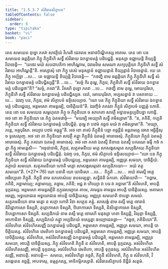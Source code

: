 ```yaml
---
title: "1.5.3.7 សំវិធានសិក្ខាបទ"
tableOfContents: false
sidebar:
  order: 8
type: "tipitaka"
basket: "vi"
book: "paci"
---
```



<DynamicBreadcrumb />

<Division number="180" book="paci">

<Paragraph number="589" book="paci">
តេន សមយេន ពុទ្ធោ ភគវា សាវត្ថិយំ វិហរតិ ជេតវនេ អនាថបិណ្ឌិកស្ស អារាមេ. តេន ខោ បន សមយេន ឆព្ពគ្គិយា ភិក្ខូ ភិក្ខុនីហិ សទ្ធឹ សំវិធាយ ឯកទ្ធានមគ្គំ បដិបជ្ជន្តិ. មនុស្សា ឧជ្ឈាយន្តិ ខិយ្យន្តិ វិបាចេន្តិ—  “យថេវ មយំ សបជាបតិកា អាហិណ្ឌាម, ឯវមេវិមេ សមណា សក្យបុត្តិយា ភិក្ខុនីហិ សទ្ធឹ សំវិធាយ អាហិណ្ឌន្តី”តិ.
</Paragraph>

<Paragraph number="590" book="paci">
អស្សោសុំ ខោ ភិក្ខូ តេសំ មនុស្សានំ ឧជ្ឈាយន្តានំ ខិយ្យន្តានំ វិបាចេន្តានំ. យេ តេ ភិក្ខូ អប្បិច្ឆា …បេ…  តេ ឧជ្ឈាយន្តិ ខិយ្យន្តិ វិបាចេន្តិ—  “កថញ្ហិ នាម ឆព្ពគ្គិយា ភិក្ខូ ភិក្ខុនីហិ សទ្ធឹ សំវិធាយ ឯកទ្ធានមគ្គំ បដិបជ្ជិស្សន្តី”តិ …បេ…  “សច្ចំ កិរ តុម្ហេ, ភិក្ខវេ, ភិក្ខុនីហិ សទ្ធឹ សំវិធាយ ឯកទ្ធានមគ្គំ បដិបជ្ជថា”តិ? “សច្ចំ, ភគវា”តិ. វិគរហិ ពុទ្ធោ ភគវា …បេ…  កថញ្ហិ នាម តុម្ហេ, មោឃបុរិសា, ភិក្ខុនីហិ សទ្ធឹ សំវិធាយ ឯកទ្ធានមគ្គំ បដិបជ្ជិស្សថ. នេតំ, មោឃបុរិសា, អប្បសន្នានំ វា បសាទាយ …បេ…  ឯវញ្ច បន, ភិក្ខវេ, ឥមំ សិក្ខាបទំ ឧទ្ទិសេយ្យាថ.
</Paragraph>

<Paragraph number="591" book="paci">
<Emphasis>“យោ បន ភិក្ខុ ភិក្ខុនិយា សទ្ធឹ សំវិធាយ ឯកទ្ធានមគ្គំ បដិបជ្ជេយ្យ, អន្តមសោ គាមន្តរម្បិ, បាចិត្តិយន៑”</Emphasis>តិ.
</Paragraph>

<Paragraph number="592" book="paci">
ឯវញ្ចិទំ ភគវតា ភិក្ខូនំ សិក្ខាបទំ បញ្ញត្តំ ហោតិ.
</Paragraph>

</Division>
<Division number="181" book="paci">

<Paragraph number="593" book="paci">
តេន ខោ បន សមយេន សម្ពហុលា ភិក្ខូ ច ភិក្ខុនិយោ ច សាកេតា សាវត្ថឹ អទ្ធានមគ្គប្បដិបន្នា ហោន្តិ. អថ ខោ តា ភិក្ខុនិយោ តេ ភិក្ខូ ឯតទវោចុំ—  “មយម្បិ អយ្យេហិ សទ្ធឹ គមិស្សាមា”តិ. “ន, ភគិនី, កប្បតិ ភិក្ខុនិយា សទ្ធឹ សំវិធាយ ឯកទ្ធានមគ្គំ បដិបជ្ជិតុំ. តុម្ហេ វា បឋមំ គច្ឆថ មយំ វា គមិស្សាមា”តិ. “អយ្យា, ភន្តេ, អគ្គបុរិសា. អយ្យាវ បឋមំ គច្ឆន្តូ”តិ. អថ ខោ តាសំ ភិក្ខុនីនំ បច្ឆា គច្ឆន្តីនំ អន្តរាមគ្គេ ចោរា អច្ឆិន្ទឹសុ ច ទូសេសុញ្ច. អថ ខោ តា ភិក្ខុនិយោ សាវត្ថឹ គន្ត្វា ភិក្ខុនីនំ ឯតមត្ថំ អារោចេសុំ. ភិក្ខុនិយោ ភិក្ខូនំ ឯតមត្ថំ អារោចេសុំ. ភិក្ខូ ភគវតោ ឯតមត្ថំ អារោចេសុំ.
</Paragraph>

<Paragraph number="594" book="paci">
អថ ខោ ភគវា ឯតស្មឹ និទានេ ឯតស្មឹ បករណេ ធម្មឹ កថំ កត្វា ភិក្ខូ អាមន្តេសិ—  “អនុជានាមិ, ភិក្ខវេ, សត្ថគមនីយេ មគ្គេ សាសង្កសម្មតេ សប្បដិភយេ ភិក្ខុនិយា សទ្ធឹ សំវិធាយ ឯកទ្ធានមគ្គំ បដិបជ្ជិតុំ. ឯវញ្ច បន, ភិក្ខវេ, ឥមំ សិក្ខាបទំ ឧទ្ទិសេយ្យាថ—
</Paragraph>

</Division>
<Division number="182" book="paci">

<Paragraph number="595" book="paci">
<Emphasis>“យោ បន ភិក្ខុ ភិក្ខុនិយា សទ្ធឹ សំវិធាយ ឯកទ្ធានមគ្គំ បដិបជ្ជេយ្យ, អន្តមសោ គាមន្តរម្បិ, អញ្ញត្រ សមយា, បាចិត្តិយំ. តត្ថាយំ សមយោ. សត្ថគមនីយោ ហោតិ មគ្គោ សាសង្កសម្មតោ សប្បដិភយោ—  អយំ តត្ថ សមយោ”</Emphasis>តិ. (*27*:<Emphasis>76</Emphasis>)
</Paragraph>

</Division>
<Division number="183" book="paci">

<Paragraph number="596" book="paci">
<Emphasis>យោ បនា</Emphasis>តិ យោ យាទិសោ …បេ…  <Emphasis>ភិក្ខូ</Emphasis>តិ …បេ…  អយំ ឥមស្មឹ អត្ថេ អធិប្បេតោ ភិក្ខូតិ.
</Paragraph>

<Paragraph number="597" book="paci">
<Emphasis>ភិក្ខុនី</Emphasis> នាម ឧភតោសំឃេ ឧបសម្បន្នា.
</Paragraph>

<Paragraph number="598" book="paci">
<Emphasis>សទ្ធិន៑</Emphasis>តិ ឯកតោ.
</Paragraph>

<Paragraph number="599" book="paci">
<Emphasis>សំវិធាយា</Emphasis>តិ—  “គច្ឆាម, ភគិនិ, គច្ឆាមាយ្យ; គច្ឆាមាយ្យ, គច្ឆាម, ភគិនិ; អជ្ជ វា ហិយ្យោ វា បរេ វា គច្ឆាមា”តិ សំវិទហតិ, អាបត្តិ ទុក្កដស្ស.
</Paragraph>

<Paragraph number="600" book="paci">
<Emphasis>អន្តមសោ គាមន្តរម្បី</Emphasis>តិ កុក្កុដសម្បាតេ គាមេ, គាមន្តរេ គាមន្តរេ អាបត្តិ បាចិត្តិយស្ស. អគាមកេ អរញ្ញេ, អទ្ធយោជនេ អទ្ធយោជនេ អាបត្តិ បាចិត្តិយស្ស.
</Paragraph>

<Paragraph number="601" book="paci">
<Emphasis>អញ្ញត្រ សមយា</Emphasis>តិ ឋបេត្វា សមយំ.
</Paragraph>

<Paragraph number="602" book="paci">
<Emphasis>សត្ថគមនីយោ</Emphasis> នាម មគ្គោ ន សក្កា ហោតិ វិនា សត្ថេន គន្តុំ.
</Paragraph>

<Paragraph number="603" book="paci">
<Emphasis>សាសង្កំ</Emphasis> នាម តស្មឹ មគ្គេ ចោរានំ និវិដ្ឋោកាសោ ទិស្សតិ, ភុត្តោកាសោ ទិស្សតិ, ឋិតោកាសោ ទិស្សតិ, និសិន្នោកាសោ ទិស្សតិ, និបន្នោកាសោ ទិស្សតិ.
</Paragraph>

<Paragraph number="604" book="paci">
<Emphasis>សប្បដិភយំ</Emphasis> នាម តស្មឹ មគ្គេ ចោរេហិ មនុស្សា ហតា ទិស្សន្តិ, វិលុត្តា ទិស្សន្តិ, អាកោដិតា ទិស្សន្តិ, សប្បដិភយំ គន្ត្វា អប្បដិភយំ ទស្សេត្វា ឧយ្យោជេតព្ពា—  “គច្ឆថ, ភគិនិយោ”តិ.
</Paragraph>

</Division>
<Division number="184" book="paci">

<Paragraph number="605" book="paci">
សំវិទហិតេ សំវិទហិតសញ្ញី ឯកទ្ធានមគ្គំ បដិបជ្ជតិ, អន្តមសោ គាមន្តរម្បិ, អញ្ញត្រ សមយា, អាបត្តិ បាចិត្តិយស្ស. សំវិទហិតេ វេមតិកោ ឯកទ្ធានមគ្គំ បដិបជ្ជតិ, អន្តមសោ គាមន្តរម្បិ, អញ្ញត្រ សមយា, អាបត្តិ បាចិត្តិយស្ស. សំវិទហិតេ, អសំវិទហិតសញ្ញី ឯកទ្ធានមគ្គំ បដិបជ្ជតិ, អន្តមសោ គាមន្តរម្បិ, អញ្ញត្រ សមយា, អាបត្តិ បាចិត្តិយស្ស.
</Paragraph>

<Paragraph number="606" book="paci">
ភិក្ខុ សំវិទហតិ ភិក្ខុនី ន សំវិទហតិ, អាបត្តិ ទុក្កដស្ស. អសំវិទហិតេ សំវិទហិតសញ្ញី, អាបត្តិ ទុក្កដស្ស. អសំវិទហិតេ វេមតិកោ, អាបត្តិ ទុក្កដស្ស. អសំវិទហិតេ អសំវិទហិតសញ្ញី, អនាបត្តិ.
</Paragraph>

</Division>
<Division number="185" book="paci">

<Paragraph number="607" book="paci">
អនាបត្តិ—  សមយេ, អសំវិទហិត្វា គច្ឆតិ, ភិក្ខុនី សំវិទហតិ, ភិក្ខុ ន សំវិទហតិ, វិសង្កេតេន គច្ឆន្តិ, អាបទាសុ, ឧម្មត្តកស្ស, អាទិកម្មិកស្សាតិ.

</Paragraph>
</Division>

<Paragraph number="608" type="center" book="paci">
សំវិធានសិក្ខាបទំ និដ្ឋិតំ សត្តមំ.
</Paragraph>